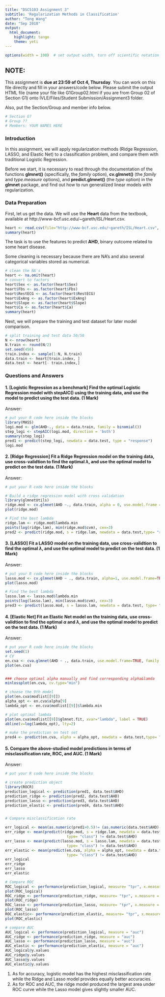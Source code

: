 ```yaml
---
title: "DSC5103 Assignment 3"
subtitle: 'Regularization Methods in Classification'
author: "Tong Wang"
date: "Sep 2018"
output:
  html_document:
    highlight: tango
    theme: yeti
---
```

<!--
comments must be put in an HTML comment form
-->

```r
options(width = 100)  # set output width, turn off scientific notation for big numbers
```

## NOTE:
This assignment is **due at 23:59 of Oct 4, Thursday**. You can work on this file directly and fill in your answers/code below. Please submit the output HTML file (name your file like G1Group02.html if you are from Group 02 of Section G1) onto IVLE/Files/Student Submission/Assignment3 folder.

Also, put the Section/Group and member info below.
```r
# Section G?
# Group ??
# Members: YOUR NAMES HERE
```



### Introduction
In this assignment, we will apply regularization methods (Ridge Regression, LASSO, and Elastic Net) to a classification problem, and compare them with traditional Logistic Regression.

Before we start, it is necessary to read through the documentation of the functions **glmnet()** (specifically, the *family* option), **cv.glmnet()** (the *family* and *type.measure* options), and **predict.glmnet()** (the *type* option) in the **glmnet** package, and find out how to run generalized linear models with regularization.

### Data Preparation
First, let us get the data. We will use the **Heart** data from the textbook, available at http://www-bcf.usc.edu/~gareth/ISL/Heart.csv.
```r
heart <- read.csv(file="http://www-bcf.usc.edu/~gareth/ISL/Heart.csv", row.names=1)
summary(heart)
```
The task is to use the features to predict **AHD**, binary outcome related to some heart disease. 

Some cleaning is necessary because there are NA's and also several categorical variables stored as numerical.
```r
# clean the NA's
heart <- na.omit(heart)
# convert to factors
heart$Sex <- as.factor(heart$Sex)
heart$Fbs <- as.factor(heart$Fbs)
heart$RestECG <- as.factor(heart$RestECG)
heart$ExAng <- as.factor(heart$ExAng)
heart$Slope <- as.factor(heart$Slope)
heart$Ca <- as.factor(heart$Ca)
summary(heart)
```

Next, we will prepare the training and test dataset for later model comparison.
```r
# split training and test data 50/50
N <- nrow(heart)
N.train <- round(N/2)
set.seed(456)
train.index <- sample(1:N, N.train)
data.train <- heart[train.index, ]
data.test <- heart[- train.index,]
```


### Questions and Answers
#### 1. [Logistic Regression as a benchmark] Find the optimal Logistic Regression model with **stepAIC()** using the training data, and use the model to predict using the test data.  (1 Mark)

Answer: 

```r
# put your R code here inside the blocks
library(MASS)
logi.mod <- glm(AHD~., data = data.train, family = binomial())
step_logi <- stepAIC(logi.mod, direction = 'both')
summary(step_logi)
pred1 <- predict(step_logi, newdata = data.test, type = "response")
logi.mod
```



#### 2. [Ridge Regression] Fit a Ridge Regression model on the training data, use cross-validtion to find the optimal $\lambda$, and use the optimal model to predict on the test data.  (1 Mark)

Answer: 

```r
# put your R code here inside the blocks

# Build a ridge regression model with cross validation
library(glmnetUtils)
ridge.mod <- cv.glmnet(AHD ~., data.train, alpha = 0, use.model.frame = TRUE,                           family="binomial")
plot(ridge.mod)

# Find the best lambda
ridge.lam <- ridge.mod$lambda.min
points(log(ridge.lam), min(ridge.mod$cvm), cex=3)
pred2 <- predict(ridge.mod, s = ridge.lam, newdata = data.test,type= "response")

```


#### 3. [LASSO] Fit a LASSO model on the training data, use cross-validtion to find the optimal $\lambda$, and use the optimal model to predict on the test data.  (1 Mark)

Answer: 

```r
# put your R code here inside the blocks
lasso.mod <- cv.glmnet(AHD ~ ., data.train, alpha=1, use.model.frame=TRUE, family             = "binomial")
plot(lasso.mod)

# Find the best lambda
lasso.lam <- lasso.mod$lambda.min
points(log(lasso.lam), min(lasso.mod$cvm), cex=3)
pred3 <- predict(lasso.mod, s = lasso.lam, newdata = data.test, type= "response")

```


#### 4. [Elastic Net] Fit an Elastic Net model on the training data, use cross-validtion to find the optimal $\alpha$ and $\lambda$, and use the optimal model to predict on the test data.  (1 Mark)

Answer: 

```r
# put your R code here inside the blocks
set.seed(1)
# CV
en.cva <- cva.glmnet(AHD ~ ., data.train, use.model.frame=TRUE, family = "binomial")
plot(en.cva)


### choose optimal alpha manually and find corresponding alpha&lamda
minlossplot(en.cva, cv.type="min")

# choose the 9th model
plot(en.cva$modlist[[9]])
alpha_opt <- en.cva$alpha[9]
lambda_opt <- en.cva$modlist[[9]]$lambda.min

# plot optimal lambda
plot(en.cva$modlist[[9]]$glmnet.fit, xvar="lambda", label = TRUE)
abline(v=log(lambda_opt), lty=2)

# make the prediction on test set
pred4 <- predict(en.cva, alpha = alpha_opt, newdata = data.test,type= "response")

```



#### 5. Compare the above-studied model predictions in terms of misclassification rate, ROC, and AUC.  (1 Mark)

Answer: 

```r
# put your R code here inside the blocks

# create prediction object
library(ROCR)
prediction_logical <- prediction(pred1, data.test$AHD)
prediction_ridge <- prediction(pred2, data.test$AHD)
prediction_lasso <- prediction(pred3, data.test$AHD)
prediction_elastic <- prediction(pred4, data.test$AHD)


# Compare misclassification rate

err_logical <- mean(as.numeric(pred1>0.5)!= (as.numeric(data.test$AHD)-1))
err_ridge <- mean(predict(ridge.mod, s = ridge.lam, newdata = data.test,
                            type= "class") != data.test$AHD)
err_lasso <- mean(predict(lasso.mod, s = lasso.lam, newdata = data.test,
                            type= "class") != data.test$AHD)
err_elastic <- mean(predict(en.cva, alpha = alpha_opt, newdata = data.test,
                            type= "class") != data.test$AHD)
err_logical
err_ridge
err_lasso
err_elastic

# Compare ROC
ROC_logical <- performance(prediction_logical, measure= "tpr", x.measure = "fpr")
plot(ROC_logical)
ROC_ridge <- performance(prediction_ridge, measure= "tpr", x.measure = "fpr")
plot(ROC_ridge)
ROC_lasso <- performance(prediction_lasso, measure= "tpr", x.measure = "fpr")
plot(ROC_lasso)
ROC_elastic<- performance(prediction_elastic, measure= "tpr", x.measure = "fpr")
plot(ROC_elastic)

# compare AUC
AUC_logical <- performance(prediction_logical, measure = "auc")
AUC_ridge <- performance(prediction_ridge, measure = "auc")
AUC_lasso <- performance(prediction_lasso, measure = "auc")
AUC_elastic <- performance(prediction_elastic, measure = "auc")
AUC_logical@y.values
AUC_ridge@y.values
AUC_lasso@y.values
AUC_elastic@y.values
```
1. As for accuracy, logistic model has the highest misclassification rate while the Ridge and Lasso model provides equally better accuracies.
2. As for ROC and AUC, the ridge model produced the largest area under ROC curve while the Lasso model gives slightly smaller AUC. 
